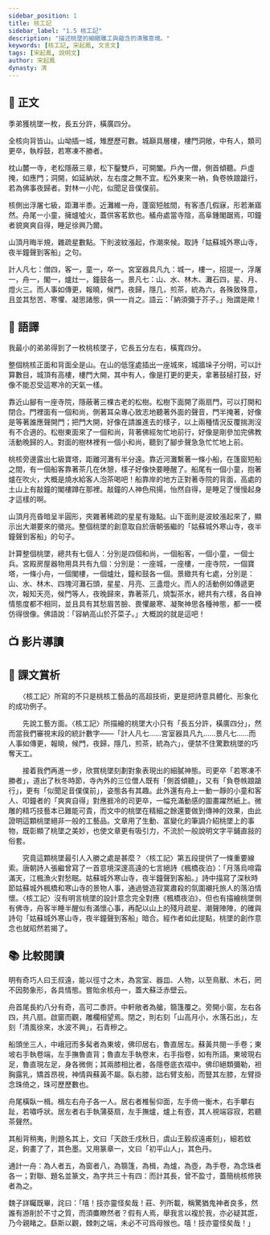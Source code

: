 ```yaml
---
sidebar_position: 1
title: 核工記
sidebar_label: "1.5 核工記"
description: "描述桃墜的細緻雕工與蘊含的清雅意境。"
keywords: [核工記, 宋起鳳, 文言文]
tags: [宋起鳳, 說明文]
author: 宋起鳳
dynasty: 清
---
```


## 📖 正文

<div className="main prose">

季弟獲桃墜一枚，長五分許，橫廣四分。

全核向背皆山。山坳插一城，雉歷歷可數。城巔具層樓，樓門洞敞，中有人，類司更卒，執桴鼓，若寒凍不勝者。

枕山麓一寺，老松隱蔽三章，松下鑿雙戶，可開闔。戶內一僧，側首傾聽。戶虛掩，如應門；洞開，如延納狀，左右度之無不宜。松外東來一衲，負卷帙踉蹌行，若為佛事夜歸者。對林一小陀，似聞足音僕僕前。

核側出浮屠七級，距灘半黍。近灘維一舟，蓬窗短舷間，有客憑几假寐，形若漸寤然。舟尾一小童，擁爐噓火，蓋供客茗飲也。艤舟處當寺陰，高阜鍾閣踞焉，叩鐘者貌爽爽自得，睡足徐興乃爾。

山頂月晦半規，雜疏星數點。下則波紋漲起，作潮來候。取詩「姑蘇城外寒山寺，夜半鐘聲到客船」之句。

計人凡七：僧四，客一，童一，卒一。宮室器具凡九：城一，樓一，招提一，浮屠一，舟一，閣一，爐灶一，鐘鼓各一。景凡七：山、水、林木、灘石四，星、月、燈火三。而人事如傳更，報曉，候門，夜歸，隱几，煎茶，統為六，各殊致殊意，且並其愁苦、寒懼、凝思諸態，俱一一肖之。語云：「納須彌于芥子。」殆謂是歟！

</div>

## 📝 語譯

<div className="translation">

我最小的弟弟得到了一枚桃核墜子，它長五分左右，橫寬四分。

整個桃核正面和背面全是山。在山的低窪處插出一座城來，城牆垛子分明，可以計算數目，城頂有高樓，樓門大開，其中有人，像是打更的更夫，拿著鼓槌打鼓，好像不能忍受這寒冷的天氣一樣。

靠近山腳有一座寺院，隱蔽著三棵古老的松樹。松樹下面開了兩扇門，可以打開和閉合。門裡面有一個和尚，側著耳朵專心致志地聽著外面的聲音，門半掩著，好像是等著誰應聲開門；把門大開，好像在請誰進去的樣子，以上兩種情況反覆揣測沒有不合適的。松樹東面來了一個和尚，背著佛經匆忙地前行，好像是剛參加完佛教活動晚歸的人。對面的樹林裡有一個小和尚，聽到了腳步聲急急忙忙地上前。

桃核旁邊露出七級寶塔，距離河灘有半分遠。靠近河灘繫著一條小船，在篷窗短船之間，有一個船客靠著茶几在休憩，樣子好像快要睡醒了。船尾有一個小童，抱著爐在吹火，大概是燒水給客人泡茶喝吧！船靠岸的地方正對著寺院的背面，高處的土山上有敲鐘的閣樓蹲在那裡。敲鐘的人神色飛揚，怡然自得，是睡足了慢慢起身才這樣的啊。

山頂月亮昏暗呈半圓形，夾雜著稀疏的星星有幾點。山下面則是波紋漲起來了，顯示出大潮要來的徵兆。整個桃墜的創意取自於唐朝張繼的「姑蘇城外寒山寺，夜半鐘聲到客船」的句子。

計算整個桃墜，總共有七個人：分別是四個和尚，一個船客，一個小童，一個士兵。宮殿房屋器物用具共有九個：分別是：一座城，一座樓，一座寺院，一個寶塔，一條小舟，一個閣樓，一個爐灶，鐘和鼓各一個。景緻共有七處，分別是：山、水、林木、四塊河灘石頭，星星、月亮、三盞燈火。而人的活動例如傳遞更次，報知天亮，候門等人，夜晚歸來，靠著茶几，燒製茶水，總共有六樣，各自神情態度都不相同，並且具有其愁眉苦臉、畏懼嚴寒、凝聚神思各種神態，都一一模仿得很像。佛語說：「容納高山於芥菜子。」大概說的就是這吧！

</div>

## 📺 影片導讀

<Tabs>
  <TabItem value="桃核雕" default>
    <Youtube id="bWrJQwKr3y4" />
  </TabItem>
  <TabItem value="刻化萬千">
    <Youtube id="xLlpvNgtkm4" />
  </TabItem>
</Tabs>

## 🌈 課文賞析

　　〈核工記〉所寫的不只是桃核工藝品的高超技術，更是把詩意具體化、形象化的成功例子。

　　先說工藝方面。〈核工記〉所描繪的桃墜大小只有「長五分許，橫廣四分」，然而當我們審視末段的統計數字——「計人凡七……宮室器具凡九……景凡七……而人事如傳更，報曉，候門，夜歸，隱几，煎茶，統為六」，便禁不住驚歎桃墜的巧奪天工。

　　接着我們再進一步，欣賞桃墜刻劃對象表現出的細膩神態。司更卒「若寒凍不勝者」，道出了秋冬時節，寺內外的三位僧人既有「側首傾聽」，又有「負卷帙踉蹌行」，更有「似聞足音僕僕前」，姿態各有其趣。此外還有舟上一動一靜的小童和客人、叩鐘者的「爽爽自得」對應捱冷的司更卒，一幅充滿動感的圖畫躍然紙上。微雕的精巧技藝本已難能可貴，而文中的桃墜在精細之餘還要做到傳神的效果，由此證明這顆桃墜絕非一般的工藝品。文章用了生動、富變化的筆調介紹桃墜上的事物，既彰顯了桃墜之美妙，也使文章更有吸引力，不流於一般說明文字平鋪直敍的俗套。

　　究竟這顆桃墜最引人入勝之處是甚麼？〈核工記〉第五段提供了一條重要線索。唐朝詩人張繼曾寫了一首意境深邃高遠的七言絕詩《楓橋夜泊》：「月落烏啼霜滿天，江楓漁火對愁眠。姑蘇城外寒山寺，夜半鐘聲到客船。」詩中描寫了深秋時節姑蘇城外楓橋和寒山寺的景物人事，通過營造寂寞肅殺的氛圍襯托旅人的落泊情懷。〈核工記〉沒有明言桃墜的設計意念完全對應《楓橋夜泊》，但也有描繪桃墜側有佛寺，舟客半睡半醒似有滿懷心事，再配以山上的殘月疏星、潮聲陣陣，的確與詩句「姑蘇城外寒山寺，夜半鐘聲到客船」暗合。經作者如此提點，桃墜的創作意念也就昭然若揭了。

## 📚 比較閱讀

<Author name="魏學洢" dynasty="明" source="〈核舟記〉" />

<div className="read-around">

明有奇巧人曰王叔遠，能以徑寸之木，為宮室、器皿、人物，以至鳥獸、木石，罔不因勢象形，各具情態。嘗貽余核舟一，蓋大蘇泛赤壁云。

舟首尾長約八分有奇，高可二黍許。中軒敞者為艙，篛篷覆之。旁開小窗，左右各四，共八扇。啟窗而觀，雕欄相望焉。閉之，則右刻「山高月小，水落石出」，左刻「清風徐來，水波不興」，石青糝之。

船頭坐三人，中峨冠而多髯者為東坡，佛印居右，魯直居左。蘇黃共閱一手卷；東坡右手執卷端，左手撫魯直背；魯直左手執卷末，右手指卷，如有所語。東坡現右足，魯直現左足，身各微側；其兩膝相比者，各隱卷底衣褶中。佛印絕類彌勒，袒胸露乳，矯首昂視，神情與蘇黃不屬。臥右膝，詘右臂支船，而豎其左膝，左臂掛念珠倚之，珠可歷歷數也。

舟尾橫臥一楫。楫左右舟子各一人。居右者椎髻仰面，左手倚一衡木，右手攀右趾，若嘯呼狀。居左者右手執蒲葵扇，左手撫爐，爐上有壺，其人視端容寂，若聽茶聲然。

其船背稍夷，則題名其上，文曰「天啟壬戌秋日，虞山王毅叔遠甫刻」，細若蚊足，鉤畫了了，其色墨。又用篆章一，文曰「初平山人」，其色丹。

通計一舟：為人者五，為窗者八，為篛篷，為楫，為爐，為壺，為手卷，為念珠者各一；對聯、題名並篆文，為字共三十有四：而計其長，曾不盈寸，蓋簡桃核修狹者為之。

魏子詳矚既畢，詫曰：「嘻！技亦靈怪矣哉！莊、列所載，稱驚猶鬼神者良多，然誰有游削於不寸之質，而須麋瞭然者？假有人焉，舉我言以複於我，亦必疑其誑，乃今親睹之。繇斯以觀，棘刺之端，未必不可爲母猴也。嘻！技亦靈怪矣哉！」

</div>